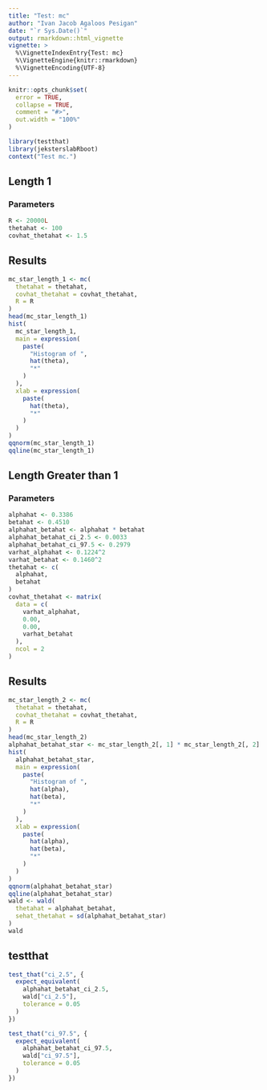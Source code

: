 ```yaml
---
title: "Test: mc"
author: "Ivan Jacob Agaloos Pesigan"
date: "`r Sys.Date()`"
output: rmarkdown::html_vignette
vignette: >
  %\VignetteIndexEntry{Test: mc}
  %\VignetteEngine{knitr::rmarkdown}
  %\VignetteEncoding{UTF-8}
---
```



```r
knitr::opts_chunk$set(
  error = TRUE,
  collapse = TRUE,
  comment = "#>",
  out.width = "100%"
)
```



```r
library(testthat)
library(jeksterslabRboot)
context("Test mc.")
```


## Length 1

### Parameters


```r
R <- 20000L
thetahat <- 100
covhat_thetahat <- 1.5
```


## Results


```r
mc_star_length_1 <- mc(
  thetahat = thetahat,
  covhat_thetahat = covhat_thetahat,
  R = R
)
head(mc_star_length_1)
hist(
  mc_star_length_1,
  main = expression(
    paste(
      "Histogram of ",
      hat(theta),
      "*"
    )
  ),
  xlab = expression(
    paste(
      hat(theta),
      "*"
    )
  )
)
qqnorm(mc_star_length_1)
qqline(mc_star_length_1)
```


## Length Greater than 1

### Parameters


```r
alphahat <- 0.3386
betahat <- 0.4510
alphahat_betahat <- alphahat * betahat
alphahat_betahat_ci_2.5 <- 0.0033
alphahat_betahat_ci_97.5 <- 0.2979
varhat_alphahat <- 0.1224^2
varhat_betahat <- 0.1460^2
thetahat <- c(
  alphahat,
  betahat
)
covhat_thetahat <- matrix(
  data = c(
    varhat_alphahat,
    0.00,
    0.00,
    varhat_betahat
  ),
  ncol = 2
)
```


## Results


```r
mc_star_length_2 <- mc(
  thetahat = thetahat,
  covhat_thetahat = covhat_thetahat,
  R = R
)
head(mc_star_length_2)
alphahat_betahat_star <- mc_star_length_2[, 1] * mc_star_length_2[, 2]
hist(
  alphahat_betahat_star,
  main = expression(
    paste(
      "Histogram of ",
      hat(alpha),
      hat(beta),
      "*"
    )
  ),
  xlab = expression(
    paste(
      hat(alpha),
      hat(beta),
      "*"
    )
  )
)
qqnorm(alphahat_betahat_star)
qqline(alphahat_betahat_star)
wald <- wald(
  thetahat = alphahat_betahat,
  sehat_thetahat = sd(alphahat_betahat_star)
)
wald
```


## testthat


```r
test_that("ci_2.5", {
  expect_equivalent(
    alphahat_betahat_ci_2.5,
    wald["ci_2.5"],
    tolerance = 0.05
  )
})
```



```r
test_that("ci_97.5", {
  expect_equivalent(
    alphahat_betahat_ci_97.5,
    wald["ci_97.5"],
    tolerance = 0.05
  )
})
```

